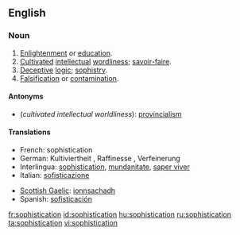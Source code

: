 ==English==

===Noun===
{{en-noun|-}}

# [[enlightenment|Enlightenment]] or [[education]].
# [[cultivated|Cultivated]] [[intellectual]] [[wordliness]]; [[savoir-faire]].
# [[deceptive|Deceptive]] [[logic]]; [[sophistry]].
# [[falsification|Falsification]] or [[contamination]].

====Antonyms====
* (''cultivated intellectual worldliness''): [[provincialism]]

====Translations====
{{trans-top|Translations to be categorised}}
{{rfc-trans}}
*French: sophistication {{f}} 
*German: Kultiviertheit {{f}}, Raffinesse {{f}}, Verfeinerung {{f}}
*Interlingua: [[sophistication]], [[mundanitate]], [[saper viver]] 
*Italian: [[sofisticazione]] 
{{trans-mid}}
*[[Scottish Gaelic]]: [[ionnsachadh]] {{m}}
*Spanish: [[sofisticación]]
{{trans-bottom}}

[[fr:sophistication]]
[[id:sophistication]]
[[hu:sophistication]]
[[ru:sophistication]]
[[ta:sophistication]]
[[vi:sophistication]]